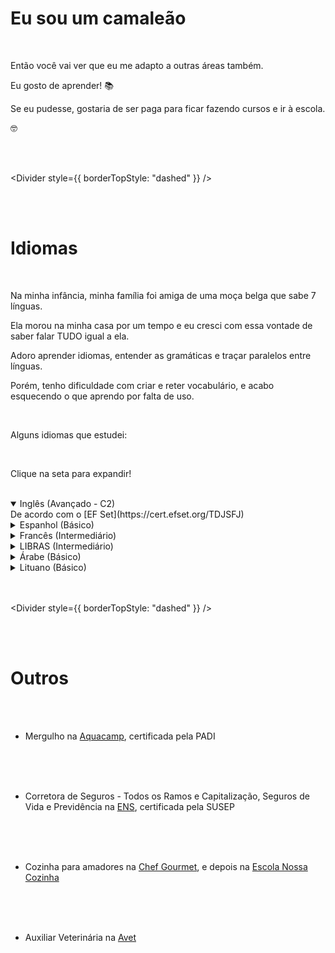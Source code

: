 # Eu sou um camaleão

<br />

Então você vai ver que eu me adapto a outras áreas também.

Eu gosto de aprender! 📚

Se eu pudesse, gostaria de ser paga para ficar fazendo cursos e ir à escola.

🤓

<br />
<br />

<Divider style={{ borderTopStyle: "dashed" }} />

<br />
<br />

# Idiomas

<br />

Na minha infância, minha família foi amiga de uma moça belga que sabe 7 línguas.

Ela morou na minha casa por um tempo e eu cresci com essa vontade de saber falar TUDO igual a ela.

Adoro aprender idiomas, entender as gramáticas e traçar paralelos entre línguas.

Porém, tenho dificuldade com criar e reter vocabulário, e acabo esquecendo o que aprendo por falta de uso.

<br />

Alguns idiomas que estudei:

<br />

Clique na seta para expandir!

<br />

<details open>
  <summary> Inglês (Avançado - C2)</summary>

  <div>De acordo com o [EF Set](https://cert.efset.org/TDJSFJ)</div>
</details>

<details>
  <summary> Espanhol (Básico)</summary>

  <div>Tive aulas de Espanhol no Ensino Fundamental, mas as professoras não eram muito boas e eu não gostei muito do idioma.</div>
</details>

<details>
  <summary> Francês (Intermediário)</summary>

  <div>
    Fiz um curso de Francês Básico por 1 semestre durante a faculdade.
    
    Gostei do idioma e voltei a fazer aulas particulares em 2024, quando tive reembolso de idiomas pela empresa que trabalhava.
  </div>
</details>

<details>
  <summary> LIBRAS (Intermediário) </summary>

  <div>
    Trabalhei na mesma empresa que dois surdos e eles se tornaram meus amigos.

    Acabei aprendendo muita LIBRAS com eles no dia-a-dia.

    Além disso, eles criaram um curso de LIBRAS na empresa que trabalhávamos, e eu o cursei.

    Quando saí de lá, continuei meu aprendizado pela escola [Cultura Surda](https://www.instagram.com/espacoculturasurda/), onde fiz os módulos Básico II, Intermediário I e Intermediário II.

  </div>
</details>

<details>
  <summary> Árabe (Básico)</summary>

  <div>
    Sou descendente de árabes e sempre tive curiosidade de aprender esse idioma.

    Durante 2020 e 2021, cursei os módulos de I a IV de Árabe da escola [Lumière](https://lumiereidiomas.com.br/), através de aulas particulares remotas com um professor egípcio.

    Gostei muito, mas infelizmente tive que parar por motivos financeiros.

  </div>
</details>

<details>
  <summary> Lituano (Básico)</summary>

  <div>
    Meu namorado é descendente de lituanos e cursei com os tios dele um curso de Lituano Elementar oferecido pelo professor [Wallace](https://www.instagram.com/wallacearmanioficial/) da escola CIOE.

  </div>
</details>

<br />
<br />

<Divider style={{ borderTopStyle: "dashed" }} />

<br />
<br />

# Outros

<br />
<br />

- Mergulho na [Aquacamp](https://www.acquacamp.com.br/), certificada pela PADI

<br />
<CustomImage
  height="400"
  src="/mergulho.png"
  style={{ paddingLeft: "32px" }}
  alt="Foto de várias pessoas debaixo da água com máscara de mergulho"
/>
<br />
<br />

- Corretora de Seguros - Todos os Ramos e Capitalização, Seguros de Vida e Previdência na [ENS](https://www.ens.edu.br/exames/habilitacao-em-todos-os-ramos-de-seguros), certificada pela SUSEP

<br />
<CustomImage
  height="400"
  src="/seguros.png"
  style={{ paddingLeft: "32px" }}
  alt="Mão desenhando em branco na tela uma casa, uma família representada em bonecos de palito e um carro. Esses desenhos são envoltos por uma casa maior"
/>
<br />
<br />

- Cozinha para amadores na [Chef Gourmet](https://www.escolachefgourmet.com.br/), e depois na [Escola Nossa Cozinha](https://www.instagram.com/escolanossacozinha/)

<br />
<CustomImage
  height="400"
  src="/massa.png"
  style={{ paddingLeft: "32px" }}
  alt="Prato contendo 4 raviolis feitos de massa branca e rosa, com uma decoração de uvas no meio"
/>
<br />
<br />

- Auxiliar Veterinária na [Avet](https://avetcursos.com.br/)

<br />
<CustomImage
  height="400"
  src="/lingua.png"
  style={{ paddingLeft: "32px" }}
  alt="Mão com luva cirúrgica segurando um bisturi e uma língua de boi ao fundo em uma mesa"
/>
<br />
<br />
